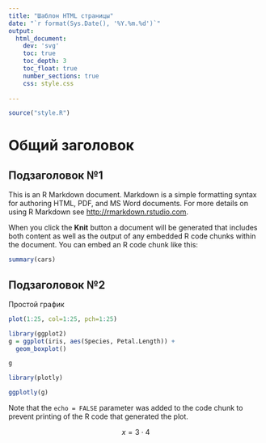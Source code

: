 ```yaml
---
title: "Шаблон HTML страницы"
date: "`r format(Sys.Date(), '%Y.%m.%d')`"
output: 
  html_document:
    dev: 'svg'
    toc: true
    toc_depth: 3
    toc_float: true
    number_sections: true
    css: style.css
    
---
```


```r
source("style.R")
```

# Общий заголовок

## Подзаголовок №1

This is an R Markdown document. Markdown is a simple formatting syntax for authoring HTML, PDF, and MS Word documents. For more details on using R Markdown see <http://rmarkdown.rstudio.com>.

When you click the **Knit** button a document will be generated that includes both content as well as the output of any embedded R code chunks within the document. You can embed an R code chunk like this:

```r
summary(cars)
```

## Подзаголовок №2

Простой график

```r
plot(1:25, col=1:25, pch=1:25)
```

```r
library(ggplot2)
g = ggplot(iris, aes(Species, Petal.Length)) +
  geom_boxplot()

g
```

```r
library(plotly)

ggplotly(g)
```


Note that the `echo = FALSE` parameter was added to the code chunk to prevent printing of the R code that generated the plot.

$$
x = 3 \cdot 4
$$
